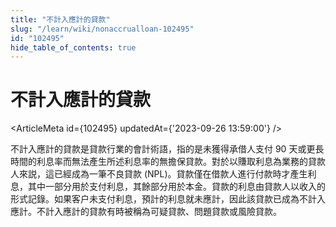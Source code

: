```yaml
---
title: "不計入應計的貸款"
slug: "/learn/wiki/nonaccrualloan-102495"
id: "102495"
hide_table_of_contents: true
---
```



# 不計入應計的貸款

<ArticleMeta id={102495} updatedAt={'2023-09-26 13:59:00'} />
<div className='border-solid border-b border-t-0 my-4 border-[var(--ifm-color-gray-300)]' />

不計入應計的貸款是貸款行業的會計術語，指的是未獲得承借人支付 90 天或更長時間的利息率而無法產生所述利息率的無擔保貸款。對於以賺取利息為業務的貸款人來説，這已經成為一筆不良貸款 (NPL)。貸款僅在借款人進行付款時才產生利息，其中一部分用於支付利息，其餘部分用於本金。貸款的利息由貸款人以收入的形式記錄。如果客户未支付利息，預計的利息就未應計，因此該貸款已成為不計入應計。不計入應計的貸款有時被稱為可疑貸款、問題貸款或風險貸款。

